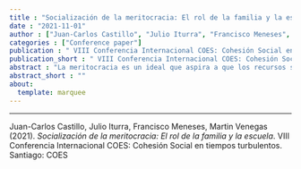 ```yaml
---
title : "Socialización de la meritocracia: El rol de la familia y la escuela"
date : "2021-11-01"
author : ["Juan-Carlos Castillo", "Julio Iturra", "Francisco Meneses", "Martin Venegas"]
categories : ["Conference paper"]
publication : " VIII Conferencia Internacional COES: Cohesión Social en tiempos turbulentos. Santiago: COES"
publication_short : " VIII Conferencia Internacional COES: Cohesión Social en tiempos turbulentos. Santiago: COES"
abstract : "La meritocracia es un ideal que aspira a que los recursos se distribuyan según el esfuerzo y talento personal (Young 2006). No obstante, se ha evidenciado que este ideal tiene ciertas consecuencias negativas. En jóvenes, tiende a fomentar la frustración (Nadler et al. 2020; Du et al. 2021; Kim 2020) y corroe los principios democráticos, especialmente en contextos desiguales (Allen, 2016; Guzmán, Barozet & Méndez, 2016). En población adulta, y especialmente desde la sociología, se ha desarrollado una agenda de investigación en torno a aspectos subjetivos de la desigualdad (Jasso 1980; Kluegel & Smith 1981; Janmaat 2013), siendo uno de ellos la percepción de meritocracia. Estas se entienden cómo la convicción de los sujetos sobre que su sociedad realmente distribuye recursos según el mérito individual (Castillo et al. 2019). Pese a recientes avances en el estudio de la meritocracia, se ha puesto poca atención al origen de estas percepciones en etapas previas a la vida adulta, y en cómo la meritocracia podría ser transmitida intergeneracionalmente. En el presente trabajo, el objetivo es estudiar en qué medida las ideas parentales y las experiencias escolares influyen en las percepciones meritocráticas de estudiantes secundarios. Las preguntas principales son: ¿Cómo las percepciones meritocráticas de los padres pueden fomentar o disminuir las percepciones meritocráticas de sus hijos? y ¿Cómo se asocia el sentido de justicia en las notas con la percepción de meritocracia de los jóvenes?."
abstract_short : ""
about:
  template: marquee
---
```

---


::: {.callout-note title="How to cite this work"}

Juan-Carlos Castillo, Julio Iturra, Francisco Meneses, Martin Venegas (2021). *Socialización de la meritocracia: El rol de la familia y la escuela*.  VIII Conferencia Internacional COES: Cohesión Social en tiempos turbulentos. Santiago: COES

:::

